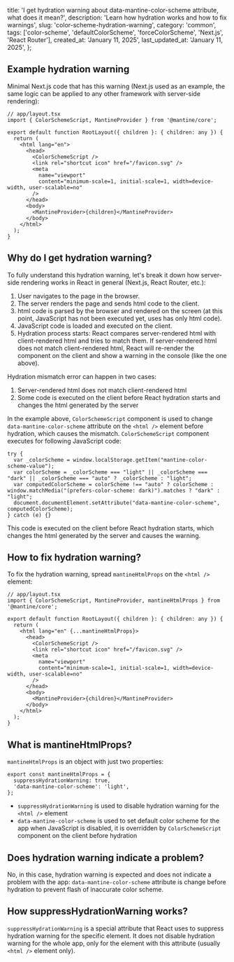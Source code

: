 
  title:
    'I get hydration warning about data-mantine-color-scheme attribute, what does it mean?',
  description:
    'Learn how hydration works and how to fix warnings',
  slug: 'color-scheme-hydration-warning',
  category: 'common',
  tags: ['color-scheme', 'defaultColorScheme', 'forceColorScheme', 'Next.js', 'React Router'],
  created_at: 'January 11, 2025',
  last_updated_at: 'January 11, 2025',
};


## Example hydration warning

<ErrorMessage error="Hydration failed because the server rendered HTML didn't match the client. As a result this tree will be regenerated on the client. This can happen if a SSR-ed Client Component used. > -data-mantine-color-scheme='light'" />

Minimal Next.js code that has this warning (Next.js used as an example, the same logic can be applied to any other framework with server-side rendering):

```tsx
// app/layout.tsx
import { ColorSchemeScript, MantineProvider } from '@mantine/core';

export default function RootLayout({ children }: { children: any }) {
  return (
    <html lang="en">
      <head>
        <ColorSchemeScript />
        <link rel="shortcut icon" href="/favicon.svg" />
        <meta
          name="viewport"
          content="minimum-scale=1, initial-scale=1, width=device-width, user-scalable=no"
        />
      </head>
      <body>
        <MantineProvider>{children}</MantineProvider>
      </body>
    </html>
  );
}
```

## Why do I get hydration warning?

To fully understand this hydration warning, let's break it down how server-side rendering
works in React in general (Next.js, React Router, etc.):

1. User navigates to the page in the browser.
2. The server renders the page and sends html code to the client.
3. html code is parsed by the browser and rendered on the screen (at this point, JavaScript has not been executed yet, uses has only html code).
4. JavaScript code is loaded and executed on the client.
5. Hydration process starts: React compares server-rendered html with client-rendered html and tries to match them.
   If server-rendered html does not match client-rendered html, React will re-render the component on the client and
   show a warning in the console (like the one above).

Hydration mismatch error can happen in two cases:

1. Server-rendered html does not match client-rendered html
2. Some code is executed on the client before React hydration starts and changes the html generated by the server

In the example above, `ColorSchemeScript` component is used to change `data-mantine-color-scheme`
attribute on the `<html />` element before hydration, which causes the mismatch.
`ColorSchemeScript` component executes for following JavaScript code:

```tsx
try {
  var _colorScheme = window.localStorage.getItem("mantine-color-scheme-value");
  var colorScheme = _colorScheme === "light" || _colorScheme === "dark" || _colorScheme === "auto" ? _colorScheme : "light";
  var computedColorScheme = colorScheme !== "auto" ? colorScheme : window.matchMedia("(prefers-color-scheme: dark)").matches ? "dark" : "light";
  document.documentElement.setAttribute("data-mantine-color-scheme", computedColorScheme);
} catch (e) {}
```

This code is executed on the client before React hydration starts, which changes the html generated by the server and causes the warning.

## How to fix hydration warning?

To fix the hydration warning, spread `mantineHtmlProps` on the `<html />` element:

```tsx
// app/layout.tsx
import { ColorSchemeScript, MantineProvider, mantineHtmlProps } from '@mantine/core';

export default function RootLayout({ children }: { children: any }) {
  return (
    <html lang="en" {...mantineHtmlProps}>
      <head>
        <ColorSchemeScript />
        <link rel="shortcut icon" href="/favicon.svg" />
        <meta
          name="viewport"
          content="minimum-scale=1, initial-scale=1, width=device-width, user-scalable=no"
        />
      </head>
      <body>
        <MantineProvider>{children}</MantineProvider>
      </body>
    </html>
  );
}
```

## What is mantineHtmlProps?

`mantineHtmlProps` is an object with just two properties:

```tsx
export const mantineHtmlProps = {
  suppressHydrationWarning: true,
  'data-mantine-color-scheme': 'light',
};
```

- `suppressHydrationWarning` is used to disable hydration warning for the `<html />` element
- `data-mantine-color-scheme` is used to set default color scheme for the app when JavaScript is disabled, it is overridden by `ColorSchemeScript` component on the client before hydration

## Does hydration warning indicate a problem?

No, in this case, hydration warning is expected and does not indicate a problem with the app:
`data-mantine-color-scheme` attribute is change before hydration to prevent flash of inaccurate color scheme.

## How suppressHydrationWarning works?

`suppressHydrationWarning` is a special attribute that React uses to suppress hydration warning for the specific element.
It does not disable hydration warning for the whole app, only for the element with this attribute
(usually `<html />` element only).
